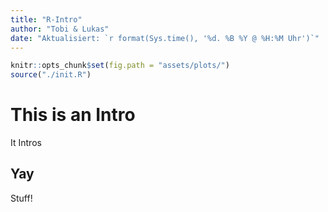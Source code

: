 ```yaml
---
title: "R-Intro"
author: "Tobi & Lukas"
date: "Aktualisiert: `r format(Sys.time(), '%d. %B %Y @ %H:%M Uhr')`"
---
```


```r
knitr::opts_chunk$set(fig.path = "assets/plots/")
source("./init.R")
```

# This is an Intro

It Intros

## Yay

Stuff!
